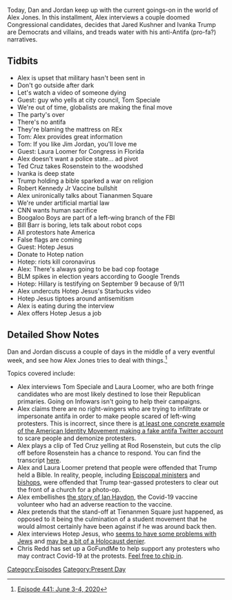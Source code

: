 {{DEFAULTSORT:
    #_EPISODE_0441:June 3-4, 2020
}}{{Episode
    | title             = June 3-4, 2020
    | caption           = Listen to this episode on [https://knowledgefight.libsyn.com/441-june-3-4-2020 Libsyn] [https://open.spotify.com/episode/2OpRo9Rb8gl5TXklkmCmi5 Spotify], Read the [[Transcript/441: June 3-4, 2020|Unofficial Transcript]]
    | episodeNumber     = 441
    | length            = 01:43:26
    | airDate           = June 5, 2020
    | coverageStartDate = June 3, 2020
    | coverageEndDate   = June 4, 2020
    | episodeType       = [[:Category:Present Day|Present Day]]
    | appearance        = [[Tom Speciale]], [[Laura Loomer]], [[Ivanka Trump]], [[Robert Kennedy Jr]], [[Bill Barr]], [[Hotep Jesus]]
    | previousEpisode   = [[440: June 1-2, 2020]]
    | nextEpisode       = [[442: June 5, 2020]]
}}

{{Stub}}

Today, Dan and Jordan keep up with the current goings-on in the world of Alex Jones. In this installment, Alex interviews a couple doomed Congressional candidates, decides that Jared Kushner and Ivanka Trump are Democrats and villains, and treads water with his anti-Antifa (pro-fa?) narratives.

==Tidbits==

*Alex is upset that military hasn't been sent in
*Don't go outside after dark
*Let's watch a video of someone dying
*Guest: guy who yells at city council, Tom Speciale
*We're out of time, globalists are making the final move
*The party's over
*There's no antifa
*They're blaming the mattress on REx
*Tom: Alex provides great information
*Tom: If you like Jim Jordan, you'll love me
*Guest: Laura Loomer for Congress in Florida
*Alex doesn't want a police state... ad pivot
*Ted Cruz takes Rosenstein to the woodshed
*Ivanka is deep state
*Trump holding a bible sparked a war on religion
*Robert Kennedy Jr Vaccine bullshit
*Alex unironically talks about Tiananmen Square
*We're under artificial martial law
*CNN wants human sacrifice
*Boogaloo Boys are part of a left-wing branch of the FBI
*Bill Barr is boring, lets talk about robot cops
*All protestors hate America
*False flags are coming
*Guest: Hotep Jesus
*Donate to Hotep nation
*Hotep: riots kill coronavirus
*Alex: There's always going to be bad cop footage
*BLM spikes in election years according to Google Trends
*Hotep: Hillary is testifying on September 9 because of 9/11
*Alex undercuts Hotep Jesus's Starbucks video
*Hotep Jesus tiptoes around antisemitism
*Alex is eating during the interview
*Alex offers Hotep Jesus a job

==Detailed Show Notes==

Dan and Jordan discuss a couple of days in the middle of a very eventful week, and see how Alex Jones tries to deal with things.<ref>[https://knowledgefight.com/research/2020/6/7/episode-441-june-3-4-2020 Episode 441: June 3-4, 2020]</ref>

Topics covered include:

*Alex interviews Tom Speciale and Laura Loomer, who are both fringe candidates who are most likely destined to lose their Republican primaries. Going on Infowars isn't going to help their campaigns.
*Alex claims there are no right-wingers who are trying to infiltrate or impersonate antifa in order to make people scared of left-wing protesters. This is incorrect, since there is [https://www.fastcompany.com/90512186/white-nationalists-are-using-fake-antifa-twitter-accounts-to-disrupt-protests at least one concrete example of the American Identity Movement making a fake antifa Twitter account] to scare people and demonize protesters.
*Alex plays a clip of Ted Cruz yelling at Rod Rosenstein, but cuts the clip off before Rosenstein has a chance to respond. You can find the transcript [https://www.rev.com/blog/transcripts/rod-rosenstein-testimony-transcript-on-russia-investigation here].
*Alex and Laura Loomer pretend that people were offended that Trump held a Bible. In reality, people, including [https://www.cnn.com/2020/06/02/politics/gini-gerbasi-trump-church-cnntv/index.html Episcopal ministers] and [https://www.theguardian.com/us-news/2020/jun/02/outrageous-christian-leaders-reject-trump-use-of-church-as-prop-during-george-floyd-protests bishops], were offended that Trump tear-gassed protesters to clear out the front of a church for a photo-op.
*Alex embellishes [https://www.statnews.com/2020/05/26/moderna-vaccine-candidate-trial-participant-severe-reaction/ the story of Ian Haydon], the Covid-19 vaccine volunteer who had an adverse reaction to the vaccine.
*Alex pretends that the stand-off at Tienanmen Square just happened, as opposed to it being the culmination of a student movement that he would almost certainly have been against if he was around back then.
*Alex interviews Hotep Jesus, who [https://www.rightwingwatch.org/post/right-wing-media-promote-an-anti-semitic-extremist-to-mock-starbucks-controversy/ seems to have some problems with Jews] and [https://www.thedailybeast.com/turning-point-usa-courts-activist-who-said-jews-want-the-destruction-of-the-black-community may be a bit of a Holocaust denier].
*Chris Redd has set up a GoFundMe to help support any protesters who may contract Covid-19 at the protests. [https://www.gofundme.com/f/covid19-protest-relief-fund/ Feel free to chip in].

[[Category:Episodes]]
[[Category:Present Day]]
